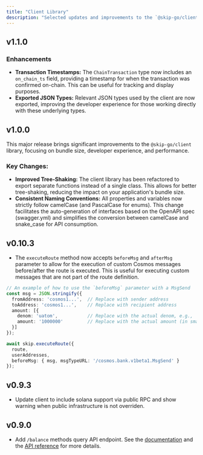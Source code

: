 ```yaml
---
title: "Client Library"
description: "Selected updates and improvements to the `@skip-go/client` [npm package](https://www.npmjs.com/package/@skip-go/client)."
---
```


## v1.1.0

### Enhancements
- **Transaction Timestamps:** The `ChainTransaction` type now includes an `on_chain_ts` field, providing a timestamp for when the transaction was confirmed on-chain. This can be useful for tracking and display purposes.
- **Exported JSON Types:** Relevant JSON types used by the client are now exported, improving the developer experience for those working directly with these underlying types.

## v1.0.0

This major release brings significant improvements to the `@skip-go/client` library, focusing on bundle size, developer experience, and performance.

### Key Changes:

-   **Improved Tree-Shaking:** The client library has been refactored to export separate functions instead of a single class. This allows for better tree-shaking, reducing the impact on your application's bundle size.
-   **Consistent Naming Conventions:** All properties and variables now strictly follow camelCase (and PascalCase for enums). This change facilitates the auto-generation of interfaces based on the OpenAPI spec (swagger.yml) and simplifies the conversion between camelCase and snake_case for API consumption.

## v0.10.3
- The `executeRoute` method now accepts `beforeMsg` and `afterMsg`  parameter to allow for the execution of custom Cosmos messages before/after the route is executed. This is useful for executing custom messages that are not part of the route definition.

```typescript
// An example of how to use the `beforeMsg` parameter with a MsgSend
const msg = JSON.stringify({
  fromAddress: 'cosmos1...',  // Replace with sender address
  toAddress: 'cosmos1...',    // Replace with recipient address
  amount: [{
    denom: 'uatom',           // Replace with the actual denom, e.g., 'uatom' for ATOM
    amount: '1000000'         // Replace with the actual amount (in smallest unit, e.g., micro-ATOM)
  }]
});

await skip.executeRoute({
  route,
  userAddresses,
  beforeMsg: { msg, msgTypeURL: '/cosmos.bank.v1beta1.MsgSend' }
});
```

## v0.9.3
- Update client to include solana support via public RPC and show warning when public infrastructure is not overriden.

## v0.9.0
- Add `/balance` methods query API endpoint. See the [documentation](../client/balance-gas-and-fee-tooling) and the [API reference](/api-reference/prod/info/post-v2infobalances) for more details.